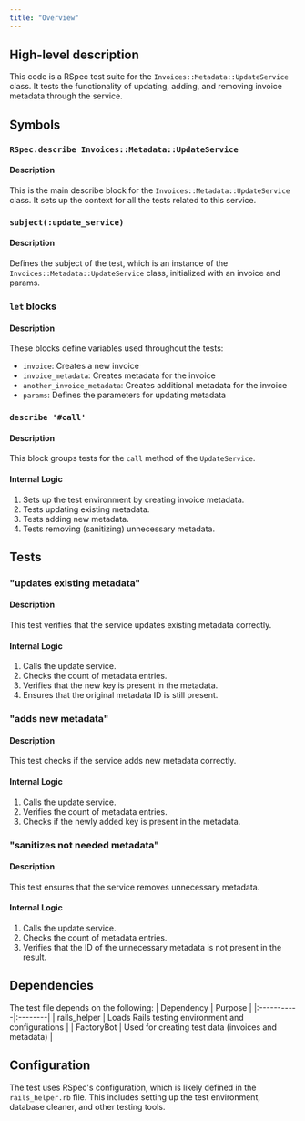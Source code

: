```yaml
---
title: "Overview"
---
```


## High-level description
This code is a RSpec test suite for the `Invoices::Metadata::UpdateService` class. It tests the functionality of updating, adding, and removing invoice metadata through the service.

## Symbols

### `RSpec.describe Invoices::Metadata::UpdateService`
#### Description
This is the main describe block for the `Invoices::Metadata::UpdateService` class. It sets up the context for all the tests related to this service.

### `subject(:update_service)`
#### Description
Defines the subject of the test, which is an instance of the `Invoices::Metadata::UpdateService` class, initialized with an invoice and params.

### `let` blocks
#### Description
These blocks define variables used throughout the tests:
- `invoice`: Creates a new invoice
- `invoice_metadata`: Creates metadata for the invoice
- `another_invoice_metadata`: Creates additional metadata for the invoice
- `params`: Defines the parameters for updating metadata

### `describe '#call'`
#### Description
This block groups tests for the `call` method of the `UpdateService`.

#### Internal Logic
1. Sets up the test environment by creating invoice metadata.
2. Tests updating existing metadata.
3. Tests adding new metadata.
4. Tests removing (sanitizing) unnecessary metadata.

## Tests

### "updates existing metadata"
#### Description
This test verifies that the service updates existing metadata correctly.

#### Internal Logic
1. Calls the update service.
2. Checks the count of metadata entries.
3. Verifies that the new key is present in the metadata.
4. Ensures that the original metadata ID is still present.

### "adds new metadata"
#### Description
This test checks if the service adds new metadata correctly.

#### Internal Logic
1. Calls the update service.
2. Verifies the count of metadata entries.
3. Checks if the newly added key is present in the metadata.

### "sanitizes not needed metadata"
#### Description
This test ensures that the service removes unnecessary metadata.

#### Internal Logic
1. Calls the update service.
2. Checks the count of metadata entries.
3. Verifies that the ID of the unnecessary metadata is not present in the result.

## Dependencies
The test file depends on the following:
| Dependency | Purpose |
|:-----------|:--------|
| rails_helper | Loads Rails testing environment and configurations |
| FactoryBot | Used for creating test data (invoices and metadata) |

## Configuration
The test uses RSpec's configuration, which is likely defined in the `rails_helper.rb` file. This includes setting up the test environment, database cleaner, and other testing tools.